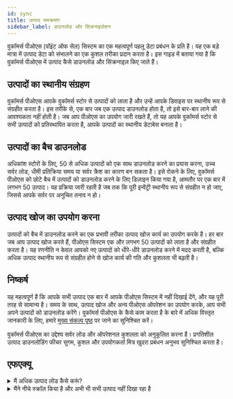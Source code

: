 ```yaml
---
id: sync
title: उत्पाद समक्रमण
sidebar_label: डाउनलोड और सिंक्रनाइज़ेशन
---
```


वुकॉमर्स पीओएस (पॉइंट ऑफ सेल) सिस्टम का एक महत्वपूर्ण पहलू डेटा प्रबंधन के प्रति है। यह एक बड़े मात्रा में उत्पाद डेटा को संभालने का एक कुशल तरीका प्रदान करता है। इस गाइड में बताया गया है कि वुकॉमर्स पीओएस में उत्पाद कैसे डाउनलोड और सिंक्रनाइज़ किए जाते हैं।

## उत्पादों का स्थानीय संग्रहण

वुकॉमर्स पीओएस आपके वुकॉमर्स स्टोर से उत्पादों को लाता है और उन्हें आपके डिवाइस पर स्थानीय रूप से संग्रहीत करता है। इस तरीके से, एक बार जब एक उत्पाद डाउनलोड होता है, तो इसे बार-बार लाने की आवश्यकता नहीं होती है। जब आप पीओएस का उपयोग जारी रखते हैं, तो यह आपके वुकॉमर्स स्टोर से सभी उत्पादों को प्रतिस्थापित करता है, आपके उत्पादों का स्थानीय डेटाबेस बनाता है।

## उत्पादों का बैच डाउनलोड

अधिकांश स्टोरों के लिए, 50 से अधिक उत्पादों को एक साथ डाउनलोड करने का प्रयास करना, उच्च सर्वर लोड, धीमी प्रतिक्रिया समय या सर्वर क्रैश का कारण बन सकता है। इसे रोकने के लिए, वुकॉमर्स पीओएस को छोटे बैच में उत्पादों को डाउनलोड करने के लिए डिज़ाइन किया गया है, आमतौर पर एक बार में लगभग 50 उत्पाद। यह प्रक्रिया जारी रहती है जब तक कि पूरी इन्वेंट्री स्थानीय रूप से संग्रहीत न हो जाए, जिससे आपके सर्वर पर अनुचित तनाव न हो।

## उत्पाद खोज का उपयोग करना

उत्पादों को बैच में डाउनलोड करने का एक प्रभावी तरीका उत्पाद खोज कार्य का उपयोग करके है। हर बार जब आप उत्पाद खोज करते हैं, पीओएस सिस्टम एक और लगभग 50 उत्पादों को लाता है और संग्रहीत करता है। यह रणनीति न केवल आपको नए उत्पादों को धीरे-धीरे डाउनलोड करने में मदद करती है, बल्कि अधिक उत्पाद स्थानीय रूप से संग्रहीत होने से खोज कार्य की गति और कुशलता भी बढ़ती है।

## निष्कर्ष

यह महत्वपूर्ण है कि आपके सभी उत्पाद एक बार में आपके पीओएस सिस्टम में नहीं दिखाई देंगे, और यह पूरी तरह से सामान्य है। समय के साथ, उत्पाद खोज और अन्य पीओएस ऑपरेशन का उपयोग करके, आप सभी अपने उत्पादों को डाउनलोड करेंगे। वुकॉमर्स पीओएस के कैसे काम करता है के बारे में अधिक विस्तृत जानकारी के लिए, हमारे [मुख्य संकल्प पृष्ठ](/#-मुख्य-संकल्प) पर जाने का सुनिश्चित करें।

वुकॉमर्स पीओएस का उद्देश्य सर्वर लोड और ऑपरेशनल कुशलता को अनुकूलित करना है। प्रगतिशील उत्पाद डाउनलोडिंग फीचर सुगम, कुशल और उपयोगकर्ता मित्र खुदरा प्रबंधन अनुभव सुनिश्चित करता है।

## एफएक्यू

<details>

<summary>मैं अधिक उत्पाद लोड कैसे करूं?</summary>

पीओएस में उत्पाद समक्रमण कई तरीकों से ट्रिगर किया जा सकता है:

- जब पीओएस पहली बार लोड होता है।
- हर बार जब आप उत्पाद खोज करते हैं।
- एक फ़िल्टर लागू करना, उदाहरण के लिए, श्रेणी या टैग द्वारा।
- उत्पाद सूची के नीचे स्क्रॉल करना।
- सिंक बटन को मैन्युअल रूप से दबाना।
- इसके अलावा, पीओएस हर 10 मिनट में स्वचालित रूप से सिंक करेगा।

एक बार जब सभी उत्पाद डाउनलोड हो जाएं, भविष्य के सिंक अंतिम सिंक से अद्यतन किए गए उत्पादों को ही लाएगा।

</details>

<details>

<summary>
  मैंने नीचे स्क्रॉल किया है और अभी भी सभी उत्पाद नहीं दिखा रहा है
</summary>

कुछ कारण हो सकते हैं जिससे सभी उत्पाद नहीं दिखा रहा हो:

- पीओएस डिफ़ॉल्ट रूप से आउट-ऑफ-स्टॉक आइटम को छिपाएगा। यदि आप आउट-ऑफ-स्टॉक आइटम दिखाना चाहते हैं तो उत्पाद प्रदर्शन सेटिंग में इस सेटिंग को बदला जा सकता है।

- वुकॉमर्स रेस्ट एपीआई केवल मानक वुकॉमर्स उत्पाद प्रकारों से संगत है, जो साधारण, चरवाहक, समूहित और बाह्य होते हैं। यदि आप एक कस्टम उत्पाद प्रकार का उपयोग कर रहे हैं, तो वे पीओएस में प्रदर्शित नहीं हो सकते।

</details>